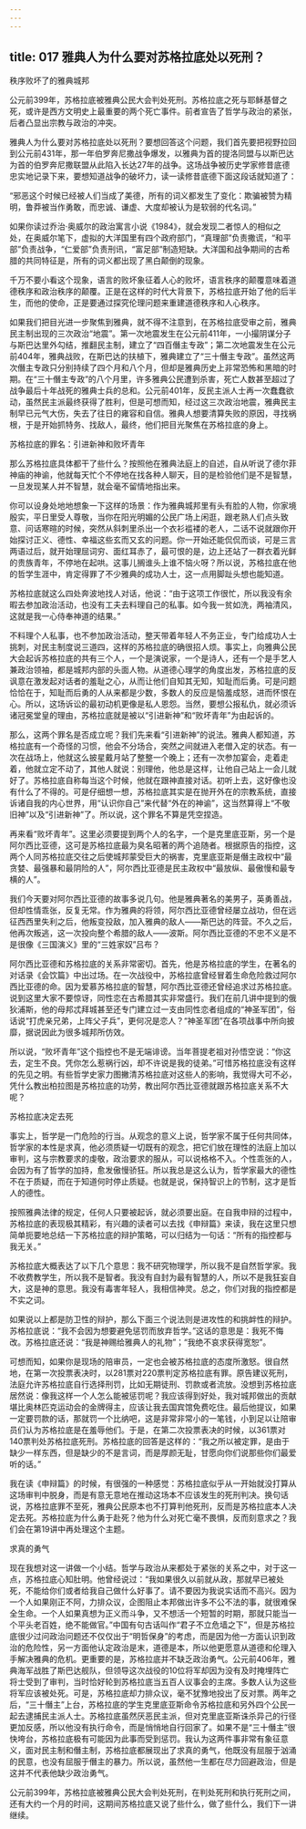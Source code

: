 ```yaml
---
---
---
```

title: 017 雅典人为什么要对苏格拉底处以死刑？
---







秩序败坏了的雅典城邦

公元前399年，苏格拉底被雅典公民大会判处死刑。苏格拉底之死与耶稣基督之死，或许是西方文明史上最重要的两个死亡事件。前者宣告了哲学与政治的紧张，后者凸显出宗教与政治的冲突。

雅典人为什么要对苏格拉底处以死刑？要想回答这个问题，我们首先要把视野拉回到公元前431年，那一年伯罗奔尼撒战争爆发，以雅典为首的提洛同盟与以斯巴达为首的伯罗奔尼撒联盟从此陷入长达27年的战争。这场战争被历史学家修昔底德忠实地记录下来，要想知道战争的破坏力，读一读修昔底德下面这段话就知道了：

“邪恶这个时候已经被人们当成了美德，所有的词义都发生了变化：欺骗被赞为精明，鲁莽被当作勇敢，而忠诚、谦虚、大度却被认为是软弱的代名词。”

如果你读过乔治·奥威尔的政治寓言小说《1984》，就会发现二者惊人的相似之处，在奥威尔笔下，虚拟的大洋国里有四个政府部门，“真理部”负责撒谎，“和平部”负责战争，“仁爱部”负责刑讯，“富足部”制造短缺。大洋国和战争期间的古希腊的共同特征是，所有的词义都出现了黑白颠倒的现象。

千万不要小看这个现象，语言的败坏象征着人心的败坏，语言秩序的颠覆意味着道德秩序和政治秩序的颠覆。正是在这样的时代大背景下，苏格拉底开始了他的后半生，而他的使命，正是要通过探究伦理问题来重建道德秩序和人心秩序。

如果我们把目光进一步聚焦到雅典，就不得不注意到，在苏格拉底受审之前，雅典民主制出现的三次政治“地震”。第一次地震发生在公元前411年，一小撮阴谋分子与斯巴达里外勾结，推翻民主制，建立了“四百僭主专政”；第二次地震发生在公元前404年，雅典战败，在斯巴达的扶植下，雅典建立了“三十僭主专政”。虽然这两次僭主专政只分别持续了四个月和八个月，但却是雅典历史上非常恐怖和黑暗的时期。在“三十僭主专政”的八个月里，许多雅典公民遭到杀害，死亡人数甚至超过了战争最后十年战死的雅典士兵的总和。公元前401年，反民主派人士再一次蠢蠢欲动，虽然民主派最终获得了胜利，但是可想而知，经过这三次政治地震，雅典民主制早已元气大伤，失去了往日的雍容和自信。雅典人想要清算失败的原因，寻找祸根，于是开始抓特务、找敌人，最终，他们把目光聚焦在苏格拉底的身上。


苏格拉底的罪名：引进新神和败坏青年

那么苏格拉底具体都干了些什么？按照他在雅典法庭上的自述，自从听说了德尔菲神庙的神谕，他就每天忙个不停地在找各种人聊天，目的是检验他们是不是智慧，一旦发现某人并不智慧，就会毫不留情地指出来。

你可以设身处地地想象一下这样的场景：作为雅典城邦里有头有脸的人物，你家境殷实，平日里受人尊敬，当你在阳光明媚的公民广场上闲逛，跟老熟人们点头致意、问话寒暄的时候，突然从斜刺里杀出一个衣衫褴褛的老人，二话不说就跟你开始探讨正义、德性、幸福这些玄而又玄的问题。你一开始还能侃侃而谈，可是三言两语过后，就开始理屈词穷、面红耳赤了，最可恨的是，边上还站了一群衣着光鲜的贵族青年，不停地在起哄。这事儿搁谁头上谁不恼火呀？所以说，苏格拉底在他的哲学生涯中，肯定得罪了不少雅典的成功人士，这一点用脚趾头想也能知道。

苏格拉底就这么四处奔波地找人对话，他说：“由于这项工作很忙，所以我没有余暇去参加政治活动，也没有工夫去料理自己的私事。如今我一贫如洗，两袖清风，这就是我一心侍奉神道的结果。”

不料理个人私事，也不参加政治活动，整天带着年轻人不务正业，专门给成功人士挑刺，对民主制度说三道四，这样的苏格拉底的确很招人烦。事实上，向雅典公民大会起诉苏格拉底的共有三个人，一个是演说家，一个是诗人，还有一个是手艺人兼政治领袖，都是城邦内部的头面人物。从道德心理学的角度出发，苏格拉底的反讽意在激发起对话者的羞耻之心，从而让他们自知其无知，知耻而后勇。可是问题恰恰在于，知耻而后勇的人从来都是少数，多数人的反应是恼羞成怒，进而怀恨在心。所以，这场诉讼的最初动机更像是私人恩怨。当然，要想公报私仇，就必须诉诸冠冕堂皇的理由，苏格拉底就是被以“引进新神”和“败坏青年”为由起诉的。

那么，这两个罪名是否成立呢？我们先来看“引进新神”的说法。雅典人都知道，苏格拉底有一个奇怪的习惯，他会不分场合，突然之间就进入老僧入定的状态。有一次在战场上，他就这么披星戴月站了整整一个晚上；还有一次参加宴会，走着走着，他就立定不动了，其他人就说：别理他，他总是这样，让他自己站上一会儿就好了。苏格拉底自称每当这个时候，他就在跟神直接对话。初听上去，这好像也没有什么了不得的。可是仔细想一想，苏格拉底其实是在抛开外在的宗教系统，直接诉诸自我的内心世界，用“认识你自己”来代替“外在的神谕”，这当然算得上“不敬旧神”以及“引进新神”了。所以说，这个罪名不算是凭空捏造。

再来看“败坏青年”。这里必须要提到两个人的名字，一个是克里底亚斯，另一个是阿尔西比亚德，这可是苏格拉底最为臭名昭著的两个追随者。根据原告的指控，这两个人同苏格拉底交往之后使城邦蒙受巨大的祸害，克里底亚斯是僭主政权中“最贪婪、最强暴和最阴险的人”，阿尔西比亚德是民主政权中“最放纵、最傲慢和最专横的人”。

我们今天要对阿尔西比亚德的故事多说几句。他是雅典著名的美男子，英勇善战，但却性情乖张，反复无常。作为雅典的将领，阿尔西比亚德曾经屡立战功，但在远征西西里失利之后，他叛变投敌，加入雅典的敌人——斯巴达的阵营。不久之后，他再次叛逃，这一次投向整个希腊的敌人——波斯。阿尔西比亚德的不忠不义是不是很像《三国演义》里的“三姓家奴”吕布？

阿尔西比亚德和苏格拉底的关系非常密切。首先，他是苏格拉底的学生，在著名的对话录《会饮篇》中出过场。在一次战役中，苏格拉底曾经冒着生命危险救过阿尔西比亚德的命。因为爱慕苏格拉底的智慧，阿尔西比亚德还曾经追求过苏格拉底。说到这里大家不要惊讶，同性恋在古希腊其实非常盛行。我们在前几讲中提到的俄狄浦斯，他的母邦忒拜城甚至还专门建立过一支由同性恋者组成的“神圣军团”，俗话说“打虎亲兄弟，上阵父子兵”，更何况是恋人？“神圣军团”在各项战事中所向披靡，据说因此为很多城邦所仿效。

所以说，“败坏青年”这个指控也不是无端诽谤。当年菩提老祖对孙悟空说：“你这去，定生不良。凭你怎么惹祸行凶，却不许说是我的徒弟。”可惜苏格拉底没有这样的先见之明。有些哲学史家力图撇清苏格拉底对这些人的影响，我觉得大可不必，凭什么教出柏拉图是苏格拉底的功劳，教出阿尔西比亚德就跟苏格拉底关系不大呢？


苏格拉底决定去死

事实上，哲学是一门危险的行当。从观念的意义上说，哲学家不属于任何共同体，哲学家的本性是求真，他必须质疑一切既有的观念，把它们放在理性的法庭上加以审判，这与宗教要求的虔敬，政治要求的服从，可以说格格不入。个性乖张的人，会因为有了哲学的加持，愈发傲慢骄狂。所以我总是这么认为，哲学家最大的德性不在于质疑，而在于知道何时停止质疑。也就是说，保持智识上的节制，这才是哲人的德性。

按照雅典法律的规定，任何人只要被起诉，就必须要出庭。在自我申辩的过程中，苏格拉底的表现极其精彩，有兴趣的读者可以去找《申辩篇》来读，我在这里只想简单扼要地总结一下苏格拉底的辩护策略，可以归结为一句话：“所有的指控都与我无关。”

苏格拉底大概表达了以下几个意思：我不研究物理学，所以我不是自然哲学家。我不收费教学生，所以我不是智者。我没有自封为最有智慧的人，所以不是我狂妄自大，这是神的意思。我没有毒害年轻人，我相信神灵。总之，你们对我的指控都是不实之词。

如果说以上都是防卫性的辩护，那么下面三个说法则是进攻性的和挑衅性的辩护。苏格拉底说：“我不会因为想要避免惩罚而放弃哲学。”这话的意思是：我死不悔改。苏格拉底还说：“我是神赐给雅典人的礼物”；“我绝不哀求获得宽恕”。

可想而知，如果你是现场的陪审员，一定也会被苏格拉底的态度所激怒。很自然地，在第一次投票表决时，以281票对220票判定苏格拉底有罪。原告建议死刑，法庭允许苏格拉底自行选择刑罚，比如无期徒刑、罚款或者流放。没想到苏格拉底居然说：像我这样一个人怎么能被惩罚呢？我应该得到好处，我对城邦做出的贡献堪比奥林匹克运动会的金牌得主，应该让我去国宾馆免费吃住。最后他提议，如果一定要罚款的话，那就罚一个比纳吧，这是非常非常小的一笔钱，小到足以让陪审员们认为苏格拉底是在羞辱他们。于是，在第二次投票表决的时候，以361票对140票判处苏格拉底死刑。苏格拉底的回答是这样的：“我之所以被定罪，是由于缺少一样东西，但是缺少的不是言词，而是厚颜无耻，甘愿向你们说那些你们最爱听的话。”

我在读《申辩篇》的时候，有很强的一种感觉：苏格拉底似乎从一开始就没打算从这场审判中脱身，而是有意无意地在推动这场本不应该发生的死刑判决。换句话说，苏格拉底罪不至死，雅典公民原本也不打算判他死刑，反而是苏格拉底本人决定去死。苏格拉底为什么勇于赴死？他为什么对死亡毫不畏惧，反而刻意求之？我们会在第19讲中再处理这个主题。


求真的勇气

现在我想对这一讲做一个小结。哲学与政治从来都处于紧张的关系之中，对于这一点，苏格拉底心知肚明。他曾经说过：“我如果很久以前就从政，那就早已被处死，不能给你们或者给我自己做什么好事了。请不要因为我说实话而不高兴。因为一个人如果刚正不阿，力排众议，企图阻止本邦做出许多不公不法的事，就很难保全生命。一个人如果真想为正义而斗争，又不想活一个短暂的时期，那就只能当一个平头老百姓，绝不能做官。”中国有句古话叫作“君子不立危墙之下”，但是苏格拉底很少过问政治问题还不仅仅出于“明哲保身”的考虑，而是因为他一方面认识到政治的危险性，另一方面他认定政治是末，道德是本，所以他更愿意从道德和伦理入手解决雅典的危机。更重要的是，苏格拉底并不缺乏政治勇气。公元前406年，雅典海军战胜了斯巴达舰队，但领导这次战役的10位将军却因为没有及时掩埋阵亡将士受到了审判，当时恰好轮到苏格拉底当五百人议事会的主席。多数人认为这些将军应该被处死。可是，苏格拉底却力排众议，毫不犹豫地投出了反对票。两年之后，“三十僭主”上台，苏格拉底的学生克里底亚斯命令苏格拉底和另外四个公民一起去逮捕民主派人士。苏格拉底虽然厌恶民主派，但对克里底亚斯诛杀异己的行径更加反感，所以他没有执行命令，而是悄悄地自行回家了。如果不是“三十僭主”很快垮台，苏格拉底极有可能因为此事而受到惩罚。我认为这两件事非常有象征意义，面对民主制和僭主制，苏格拉底都展现出了求真的勇气，他既没有屈服于汹涌的民意，也没有屈服于僭主的暴力。所以说，虽然他一生都在尽力回避政治，但是这并不代表他缺少政治勇气。

公元前399年，苏格拉底被雅典公民大会判处死刑，在判处死刑和执行死刑之间，还有大约一个月的时间，这期间苏格拉底又说了些什么，做了些什么，我们下一讲继续。